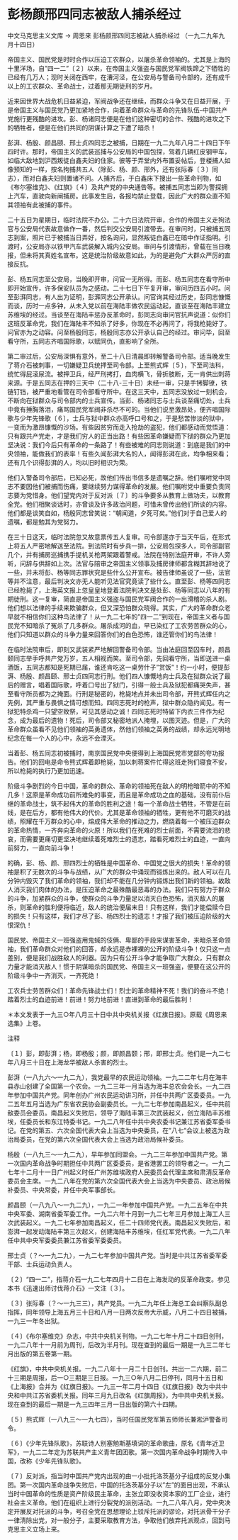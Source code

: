# 彭杨颜邢四同志被敌人捕杀经过

中文马克思主义文库 -> 周恩来
彭杨颜邢四同志被敌人捕杀经过
（一九二九年九月十四日）

帝国主义、国民党是时时合作以压迫工农群众，以屠杀革命领袖的。尤其是上海的十里洋场，自"四一二"〔２〕以来，在帝国主义强盗与国民党军阀铁蹄之下牺牲的已经有几万人；现时关闭在西牢，在漕河泾，在公安局与警备司令部的，还有成千以上的工农群众、革命战士，过着那无期徒刑的岁月。

近来因世界大战危机日益紧迫，军阀战争还在继续，而群众斗争又在日益开展，于是帝国主义与国民党乃更加紧地合作，向着革命群众与革命的先锋队伍--中国共产党施行更残酷的进攻。彭、杨诸同志便是在他们这种密切的合作、残酷的进攻之下的牺牲者，便是在他们共同的阴谋计算之下遭了暗杀！

彭湃、杨殷、颜昌颐、邢士贞四同志之被捕，日期在一九二九年八月二十四日下午四时许。那时，帝国主义的武装巡捕与公安局的中国包探，驾着几辆红皮钢甲车，如临大敌地到沪西叛徒白鑫夫妇的住家。彼等于弄堂内外布置妥帖后，登楼捕人如像预知的一样，按名拘捕共五人（除彭、杨、颜、邢外，还有张际春〔３〕同志），而对白鑫夫妇则置诸不问。人捕齐后，于白鑫床下搜出一些革命刊物，如《布尔塞维克》、《红旗》〔４〕及共产党的中央通告等。被捕五同志当即为警探拥上汽车，直驶向新闸捕房。此事发生后，各报均禁止登载，因此广大的群众直不知其领袖有此被捕的事件。

二十五日为星期日，临时法院不办公。二十六日法院开审，合作的帝国主义走狗法官与公安局代表故意做作一番，然后判交公安局引渡带去。在审问时，只被捕五同志到案，照片已于被捕当日弄好，按名询问，显然叛徒白鑫已在暗中作证指明。引渡时，公安局亦以铁甲汽车武装解入城内公安局。审问与引渡情形，曾载在当日晚报，但未将其真姓名宣布。这是统治阶级故意如此，为的是避免广大群众严厉的直接反抗。

彭、杨五同志至公安局，当晚即开审，问官一无所得。而彭、杨五同志在看守所中即开始宣传，许多保安队员为之感动。二十七日下午复开审，审问历四五小时。问至彭湃同志，有人出为证明，彭湃同志公开承认。问官询其经过历史，彭同志慷慨而谈，历时一点多钟，从未入党以前在海陆丰做农民运动起，直谈至在海陆丰建立苏维埃的经过。当谈至在海陆丰惩办反革命时，彭同志向审问官抗声说道：似你们这班反革命党，我们在海陆丰不知杀了好多，你现在不必再问了，将我枪毙好了。问官亦为之动容。问至杨殷同志，杨殷同志亦公开承认自己的经过。审问毕，回至看守所，五同志齐唱国际歌，以赋同仇，直影响了全所。

第二审过后，公安局深惧有意外，至二十八日清晨即转解警备司令部。适当晚发生了蒋介石被刺事，一切嫌疑卫兵统押至司令部。上至熊式辉〔５〕，下至司法科，统忙得屁滚尿流。被押卫兵，经严刑拷打，血肉横飞，骨折肢断，无一肯供出刺蒋来源。于是五同志在押的三天中（二十八-三十日）未经一审，只是手铐脚镣，铁链钉铛，被严重地看管在司令部看守所中。在这三天中，五同志没放过一刻机会，不断向在狱群众与司令部内的士兵宣传。当彭、杨诸同志与士兵谈至痛切处，士兵中竟有捶胸落泪，痛骂国民党军阀非杀尽不可的。当他们说至激昂处，便齐唱国际歌与少年先锋歌〔６〕，士兵与狱中群众亦高呼口号和之，于是愁苦惨淡的狱中，一变而为激昂慷慨的沙场。有些因贫穷而走入抢劫的盗犯，他们都感动而觉悟道：只有跟共产党走，才是我们穷人的正当出路！有些因革命嫌疑而下狱的群众乃更加坚决说：我们今后只有革命的一条路了！有些被难的同志则说道：到底是我们的中央领袖，能做我们的表率！有些久闻彭湃大名的人，闻得彭湃在此，均争相来看；还有几个识得彭湃的人，均以旧时相识为荣。

他们入警备司令部后，已知必死，故他们传出书信多是遗嘱之辞。他们嘱咐党中同志不要因他们被捕而伤痛，要继续努力谋得革命的发展。他们嘱咐党中重要负责同志要为党惜身。他们望党内对于反对派〔７〕的斗争要多从教育上做功夫，以教育全党。他们相聚谈话时，亦曾谈及许多政治问题，可惜未曾传出他们所谈的内容。他们都是谈笑自如，杨殷同志曾笑说："朝闻道，夕死可矣。"他们对于自己爱人的遗嘱，都是勉其为党努力。

在三十日这天，临时法院忽又故意票传五人复审。司令部遂亦于当天午后，在形式上将五人严密地解送至法院。到法院时有步兵一排，公安局包探多人，司令部副官几个，并有捕房巡捕携手提机关枪两架跟着警戒。法院在特别法庭开审，不许人旁听，问辞与供辞如上次。法官与陪审之帝国主义领事及捕房律师都含糊其辞地说了一些，并未将彭、杨等同志罪状究是些什么公开宣布。被告律师虽说了一些，法官等并不注意，最后判决文亦无人能听见法官究竟读了些什么。直至彭、杨等四同志已经枪毙了，上海英文报上忽皇皇地登着法院判决文是处彭、杨等同志以八年的有期徒刑。这一复审，简直是帝国主义强盗与国民党军阀合作的一出滑稽的杀人剧。他们想以法律的手续来欺骗群众，但又深恐怕群众晓得。其实，广大的革命群众老早就不相信你们这种鸟法律了！从一九二七年的"四一二"到现在，帝国主义者与国民党不知暗杀了冤杀了几多群众。屠杀成河的血，早已染红了工农劳苦群众的心，他们只知道以群众的斗争力量来回答你们的白色恐怖，谁还管你们的鸟法律！

在临时法院审后，即刻又武装紧严地解回警备司令部。当由法庭回至囚车时，颜昌颐同志举手呼共产党万岁，五人相视而笑。至司令部，先回看守所，当即送进一桌酒饭，五同志都知是死期已届，谁还肯吃这一桌劳什子"赏饭"！约一小时，便提彭湃、杨殷、颜昌颐、邢士贞四同志行刑。他们四人慷慨地向士兵及在狱群众说了最后的赠言，唱着国际歌，呼着口号出了狱门，引得一般士兵及狱犯都痛哭失声，甚至看守所员都为之掩面。行刑是秘密的，枪毙地点并未出司令部，开熊式辉任内之先例，其严重与畏惧之情可想而知。四同志死时的枪声，狱中群众隐约闻见。有一狱犯特杀鸡一只望空致祭，可见其感动之诚！四同志死时特留下内衣三件作为纪念，成为最后的遗物！死后，司令部又秘密地派人掩埋，以图灭迹。但是，广大的革命群众虽看不见他们领袖的英勇遗体，然他们领袖之英勇的战绩，却永远光明地纪念在每一个人的心中，永远不会湮灭。

当着彭、杨五同志初被捕时，南京国民党中央便得到上海国民党市党部的夸功报告。他们的回电是命令熊式辉着即枪毙，加以刺蒋案件忙得这班走狗们寝食不安，所以枪毙的执行乃更加迅速。

阶级斗争剧烈的今日中国，革命的群众、革命的领袖死在敌人的明枪暗箭中的不知几多！这原是革命成功前所难免的事变，而且是革命成功之血的基础，没有前仆后继的革命战士，筑不起伟大的革命的胜利之途！每一个革命战士牺牲，不管是在前线，是在后方，都有他伟大的代价。尤其是革命领袖的牺牲，更有他不可磨灭的战绩，照耀在千万群众的心中，熔成伟大革命的推动之力，燃烧着每一个被压迫群众的革命热情，一齐奔向革命的火原！所以我们在死难的烈士前面，不需要流泪的悲哀，而需要更痛切更坚决地继续着死难烈士的遗志，踏看死难烈士的血迹，一直向前努力，一直向前斗争！

的确，彭、杨、颜、邢四烈士的牺牲是中国革命、中国党之很大的损失！革命的领袖是积了无数次的斗争与战绩，从广大的群众中涌现而锻炼出来的。敌人可以在几分钟内毁灭了我们革命的领袖，我们却不能在几分钟内锻炼出我们新的领袖。故敌人消灭我们肉体的办法，是压迫革命之最殊酷最恶毒的办法。我们只有努力于群众的斗争，加紧群众的斗争，使群众的斗争力量足以消灭白色恐怖，消灭敌人的屠杀，则革命的胜利便将临近，敌人的统治便届末日！只有这样，我们才能偿赎今日的损失！只有这样，我们才尽了彭、杨四烈士的遗志！才报了我们被压迫阶级的大恨深仇！

国民党、帝国主义一班强盗用鬼蜮的伎俩、卑鄙的手段来谋害革命，来暗杀革命领袖，我们革命群众对他们的回答，却永远是赤裸裸的公开的阶级斗争！仅只这一点差别，便是我们战胜敌人的利器。因为只有公开斗争才能争取广大群众，只有群众力量才能消灭敌人！惯于阴谋暗杀的国民党、帝国主义一班强盗，便要在这公开的阶级斗争中一齐消灭，一齐死绝！

工农兵士劳苦群众们！革命先锋战士们！烈士的革命精神不死！我们的奋斗不绝！踏着烈士的血迹前进！前进！努力地前进！直进到革命的最后胜利！

＊本文发表于一九三○年八月三十日中共中央机关报《红旗日报》。原载《周恩来选集》上卷。

注释

〔１〕彭，即彭湃；杨，即杨殷；颜，即颜昌颐；邢，即邢士贞。他们是一九二七年八月三十日在上海龙华被敌人杀害的烈士。

彭湃（一八九六～一九二九），我党最早的农民运动领袖。一九二二年七月在海丰县赤山创建了全国第一个农会。一九二三年一月当选为海丰总农会会长。一九二四年参加中国共产党。同年创办广州农民运动讲习所，并任中共两广区委委员。一九二五年五月当选为广东省农民协会副委员长。一九二七年参加南昌起义，任中共前敌委员会委员。南昌起义失败后，领导了海陆丰第三次武装起义，创立海陆丰苏维埃，任委员长和东江特委书记。一九二八年任中共中央农委书记兼江苏省委军委书记。在党的第五、六次全国代表大会上当选为中央委员，在"八七"会议上被选为政治局委员，在党的第六次全国代表大会上当选为政治局候补委员。

杨殷（一八九三～一九二九），早年参加同盟会。一九二三年参加中国共产党。第一次国内革命战争时期担任中共两广区委委员，是省港罢工的领导者之一。一九二七年十二月十一日广州起义时任广州苏维埃政府人民委员会代理主席和肃清反革命委员会主席。一九二八年在党的第六次全国代表大会上当选为中央委员、政治局候补委员、中央常委，并任中央军事部长。

颜昌颐（一八九八～一九二九），一九二一年参加中国共产党。一九二五年在中共中央军委、湖南省委军委工作。一九二六年十月到一九二七年三月参加上海工人三次武装起义。一九二七年参加南昌起义，任二十四师党代表。南昌起义失败后，和澎湃一起发动海陆丰第三次起义，创建海陆丰苏维埃，任红军党代表。一九二八年任中共中央军委委员兼江苏省委军委委员。

邢士贞（？～一九二九），一九二七年参加中国共产党。当时是中共江苏省委军委干部、士兵运动负责人。

〔２〕"四一二"，指蒋介石一九二七年四月十二日在上海发动的反革命政变。参见本书《迅速出师讨伐蒋介石》一文注〔３〕。

〔３〕张际春（？～一九三三），共产党员。一九二九年任上海总工会纠察队副总指挥，同年领导上海五月三十日和八月一日两次反帝大示威，八月二十四日被捕，一九三一年冬出狱。

〔４〕《布尔塞维克》杂志，中共中央机关刊物。一九二七年十月二十四日创刊，一九二八年十一月前为周刊，后改为半月刊。现在查到的最后一期是一九三二年七月出版的第五卷第一期。

《红旗》，中共中央机关报。一九二八年十一月二十日创刊。共出一二六期，前二十三期是周报，后一○三期是三日报。一九三○年八月二日停刊，同月十五日和《上海报》合并为《红旗日报》。一九三一年二月十四日《红旗日报》改为中共中央和中共江苏省委机关报。同年三月九日改名《红旗周报》，为中共中央机关报。现在查到的最后一期是一九三四年三月一日出版的第六十四期。

〔５〕熊式辉（一八九三～一九七四），当时任国民党军第五师师长兼淞沪警备司令。

〔６〕《少年先锋队歌》，苏联诗人别塞勉斯基填词的革命歌曲，原名《青年近卫军》，一九二二年定为苏联共产主义青年团团歌。第一次国内革命战争时期传入中国，改称《少年先锋队歌》。

〔７〕反对派，指当时中国共产党内出现的由一小批托洛茨基分子组成的反党小集团。第一次国内革命战争失败后，中国的托洛茨基分子以"左"的面目出现，不承认当时中国革命的性质是资产阶级民主革命，主张立即没收资本家的工厂企业，进行社会主义革命。他们在组织上进行分裂党的派别活动。一九二八年八月，党中央决定开展反对托派的斗争，号召全党在思想理论上驳斥托派的谬论，对托派骨干分子一律清除出党，对一般分子，主要采取教育方法，争取他们放弃托派观点，回到马克思主义立场上来。

